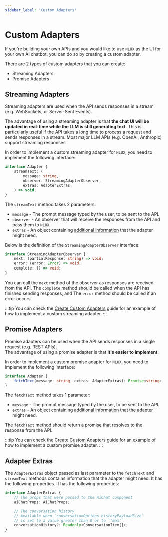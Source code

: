 ```yaml
---
sidebar_label: 'Custom Adapters'
---
```






# Custom Adapters

If you're building your own APIs and you would like to use `NLUX` as the UI for your own AI chatbot,
you can do so by creating a custom adapter.

<PlatformSelector reactJs={ReactJs} javascript={Javascript}/>

There are 2 types of custom adapters that you can create:

* Streaming Adapters
* Promise Adapters

## Streaming Adapters

Streaming adapters are used when the API sends responses in a stream (e.g. WebSockets, or Server-Sent Events).

The advantage of using a streaming adapter is that **the chat UI will be updated in real-time while the LLM is still
generating text**. This is particularly useful if the API takes a long time to process a request and sends responses
in a stream. Most major LLM APIs (e.g. OpenAI, Anthropic) support streaming responses.

In order to implement a custom streaming adapter for `NLUX`, you need to implement the following interface:

```typescript
interface Adapter {
    streamText: (
        message: string,
        observer: StreamingAdapterObserver,
        extras: AdapterExtras,
    ) => void;
}
```

The `streamText` method takes 2 parameters:

* `message` - The prompt message typed by the user, to be sent to the API.
* `observer` - An observer that will receive the responses from the API and pass them to `NLUX`.
* `extras` - An object containing [additional information](#adapter-extras) that the adapter might need.

Below is the definition of the `StreamingAdapterObserver` interface:

```typescript
interface StreamingAdapterObserver {
    next: (partialResponse: string) => void;
    error: (error: Error) => void;
    complete: () => void;
}
```

You can call the `next` method of the observer as responses are received from the API.
The `complete` method should be called when the API has finished sending responses, and
The `error` method should be called if an error occurs.

:::tip
You can check the [Create Custom Adapters](/learn/adapters/custom-adapters/create-custom-adapter) guide for an example of how to
implement a custom streaming adapter.
:::

## Promise Adapters

Promise adapters can be used when the API sends responses in a single request (e.g. REST APIs).<br />
The advantage of using a promise adapter is that **it's easier to implement**.

In order to implement a custom promise adapter for `NLUX`, you need to implement the following interface:

```typescript
interface Adapter {
    fetchText(message: string, extras: AdapterExtras): Promise<string>;
}
```

The `fetchText` method takes 1 parameter:

* `message` - The prompt message typed by the user, to be sent to the API.
* `extras` - An object containing [additional information](#adapter-extras) that the adapter might need.

The `fetchText` method should return a promise that resolves to the response from the API.

:::tip
You can check the [Create Custom Adapters](/learn/adapters/custom-adapters/create-custom-adapter) guide for an example of how to
implement a custom promise adapter.
:::

## Adapter Extras

The `AdapterExtras` object passed as last parameter to the `fetchText` and `streamText` methods contains
information that the adapter might need. It has the following properties. It has the following properties:

```typescript
interface AdapterExtras {
    // The props that were passed to the AiChat component
    aiChatProps: AiChatProps;

    // The conversation history
    // Available when `conversationOptions.historyPayloadSize`
    // is set to a value greater than 0 or to `'max'`
    conversationHistory?: Readonly<ConversationItem[]>;
}
```